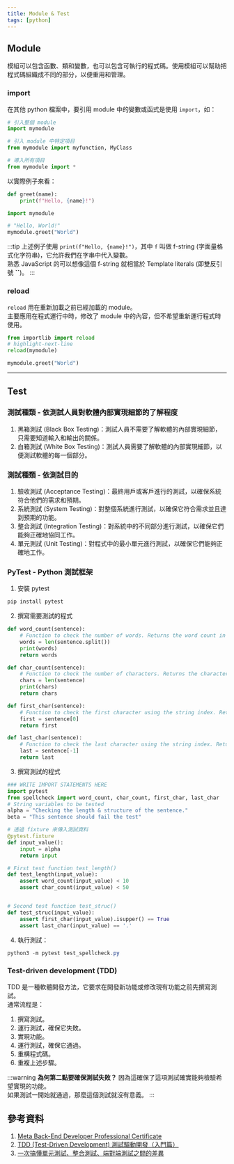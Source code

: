 ```yaml
---
title: Module & Test
tags: [python]
---
```

## Module
模組可以包含函數、類和變數，也可以包含可執行的程式碼。使用模組可以幫助把程式碼組織成不同的部分，以便重用和管理。

### import
在其他 python 檔案中，要引用 module 中的變數或函式是使用 `import`，如：
```py title='Import example'
# 引入整個 module
import mymodule

# 引入 module 中特定項目
from mymodule import myfunction, MyClass

# 導入所有項目
from mymodule import *
```
以實際例子來看：
```py title='mymodule.py'
def greet(name):
    print(f"Hello, {name}!")
```
```py title='index.py'
import mymodule

# "Hello, World!"
mymodule.greet("World")
```
:::tip
上述例子使用 `print(f"Hello, {name}!")`，其中 `f` 叫做 f-string (字面量格式化字符串)，它允許我們在字串中代入變數。  
熟悉 JavaScript 的可以想像這個 f-string 就相當於 Template literals (即雙反引號 **``**)。
:::

### reload
`reload` 用在重新加載之前已經加載的 module。  
主要應用在程式運行中時，修改了 module 中的內容，但不希望重新運行程式時使用。

```py
from importlib import reload
# highlight-next-line
reload(mymodule)

mymodule.greet("World")
```

---

## Test
### 測試種類 - 依測試人員對軟體內部實現細節的了解程度
1. 黑箱測試 (Black Box Testing)：測試人員不需要了解軟體的內部實現細節，只需要知道輸入和輸出的關係。
2. 白箱測試 (White Box Testing)：測試人員需要了解軟體的內部實現細節，以便測試軟體的每一個部分。

### 測試種類 - 依測試目的
1. 驗收測試 (Acceptance Testing)：最終用戶或客戶進行的測試，以確保系統符合他們的需求和預期。
2. 系統測試 (System Testing)：對整個系統進行測試，以確保它符合需求並且達到預期的功能。
3. 整合測試 (Integration Testing)：對系統中的不同部分進行測試，以確保它們能夠正確地協同工作。
4. 單元測試 (Unit Testing)：對程式中的最小單元進行測試，以確保它們能夠正確地工作。

### PyTest - Python 測試框架
1. 安裝 pytest
```powershell
pip install pytest
```
2. 撰寫需要測試的程式
```py title='spellcheck.py'
def word_count(sentence):
    # Function to check the number of words. Returns the word count in string.
    words = len(sentence.split())
    print(words)
    return words

def char_count(sentence):
    # Function to check the number of characters. Returns the character count in string.
    chars = len(sentence)
    print(chars)
    return chars

def first_char(sentence):
    # Function to check the first character using the string index. Returns the first character in string.
    first = sentence[0]
    return first

def last_char(sentence):
    # Function to check the last character using the string index. Returns the last character in string.
    last = sentence[-1]
    return last
```
3. 撰寫測試的程式
```py title='test_spellcheck.py'
### WRITE IMPORT STATEMENTS HERE
import pytest
from spellcheck import word_count, char_count, first_char, last_char
# String variables to be tested
alpha = "Checking the length & structure of the sentence."
beta = "This sentence should fail the test"

# 透過 fixture 來傳入測試資料
@pytest.fixture
def input_value():
    input = alpha
    return input

# First test function test_length()
def test_length(input_value):
    assert word_count(input_value) < 10
    assert char_count(input_value) < 50


# Second test function test_struc()
def test_struc(input_value):
    assert first_char(input_value).isupper() == True
    assert last_char(input_value) == '.'
```

4. 執行測試：
```powershell
python3 -m pytest test_spellcheck.py
```

### Test-driven development (TDD)
TDD 是一種軟體開發方法，它要求在開發新功能或修改現有功能之前先撰寫測試。  
通常流程是：
1. 撰寫測試。
2. 運行測試，確保它失敗。
3. 實現功能。
4. 運行測試，確保它通過。
5. 重構程式碼。
6. 重複上述步驟。

:::warning
**為何第二點要確保測試失敗？**
因為這確保了這項測試確實能夠檢驗希望實現的功能。  
如果測試一開始就通過，那麼這個測試就沒有意義。
:::

## 參考資料
1. [Meta Back-End Developer Professional Certificate](https://www.coursera.org/professional-certificates/meta-back-end-developer)
2. [TDD (Test-Driven Development) 測試驅動開發（入門篇）](https://medium.com/%E6%88%91%E6%83%B3%E8%A6%81%E8%AE%8A%E5%BC%B7/tdd-test-driven-development-%E6%B8%AC%E8%A9%A6%E9%A9%85%E5%8B%95%E9%96%8B%E7%99%BC-%E5%85%A5%E9%96%80%E7%AF%87-e3f6f15c6651)
3. [一次搞懂單元測試、整合測試、端對端測試之間的差異](https://blog.miniasp.com/post/2019/02/18/Unit-testing-Integration-testing-e2e-testing)